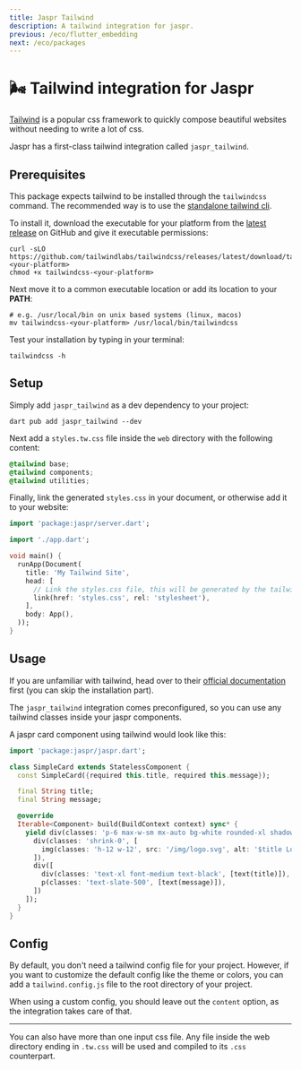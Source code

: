 ```yaml
---
title: Jaspr Tailwind
description: A tailwind integration for jaspr.
previous: /eco/flutter_embedding
next: /eco/packages
---
```


# 🌬️ Tailwind integration for Jaspr

[Tailwind](https://tailwindcss.com/) is a popular css framework to quickly compose beautiful websites without needing
to write a lot of css.

Jaspr has a first-class tailwind integration called `jaspr_tailwind`.

## Prerequisites

This package expects tailwind to be installed through the `tailwindcss` command. The recommended way is to use
the [standalone tailwind cli](https://tailwindcss.com/blog/standalone-cli).

To install it, download the executable for your platform from the [latest release](https://github.com/tailwindlabs/tailwindcss/releases/latest)
on GitHub and give it executable permissions:

```shell
curl -sLO https://github.com/tailwindlabs/tailwindcss/releases/latest/download/tailwindcss-<your-platform>
chmod +x tailwindcss-<your-platform>
```

Next move it to a common executable location or add its location to your **PATH**:

```shell
# e.g. /usr/local/bin on unix based systems (linux, macos)
mv tailwindcss-<your-platform> /usr/local/bin/tailwindcss
```

Test your installation by typing in your terminal:

```shell
tailwindcss -h
```

## Setup

Simply add `jaspr_tailwind` as a dev dependency to your project:

`dart pub add jaspr_tailwind --dev`

Next add a `styles.tw.css` file inside the `web` directory with the following content:

```css title="styles.tw.css"
@tailwind base;
@tailwind components;
@tailwind utilities;
```

Finally, link the generated `styles.css` in your document, or otherwise add it to your website:

```dart title="lib/main.dart"
import 'package:jaspr/server.dart';

import './app.dart';

void main() {
  runApp(Document(
    title: 'My Tailwind Site',
    head: [
      // Link the styles.css file, this will be generated by the tailwind integration.
      link(href: 'styles.css', rel: 'stylesheet'),
    ],
    body: App(),
  ));
}
```

## Usage

If you are unfamiliar with tailwind, head over to their [official documentation](https://tailwindcss.com/docs/utility-first)
first (you can skip the installation part).

The `jaspr_tailwind` integration comes preconfigured, so you can use any tailwind classes inside your jaspr components.

A jaspr card component using tailwind would look like this:

```dart title="lib/simple_card.dart"
import 'package:jaspr/jaspr.dart';

class SimpleCard extends StatelessComponent {
  const SimpleCard({required this.title, required this.message});

  final String title;
  final String message;

  @override
  Iterable<Component> build(BuildContext context) sync* {
    yield div(classes: 'p-6 max-w-sm mx-auto bg-white rounded-xl shadow-lg flex items-center space-x-4', [
      div(classes: 'shrink-0', [
        img(classes: 'h-12 w-12', src: '/img/logo.svg', alt: '$title Logo'),
      ]),
      div([
        div(classes: 'text-xl font-medium text-black', [text(title)]),
        p(classes: 'text-slate-500', [text(message)]),
      ])
    ]);
  }
}
```

## Config

By default, you don't need a tailwind config file for your project. However, if you want to customize the
default config like the theme or colors, you can add a `tailwind.config.js` file to the root directory of your project.

When using a custom config, you should leave out the `content` option, as the integration takes care of that.

---

You can also have more than one input css file. Any file inside the web directory ending in `.tw.css` will be used and compiled
to its `.css` counterpart.
